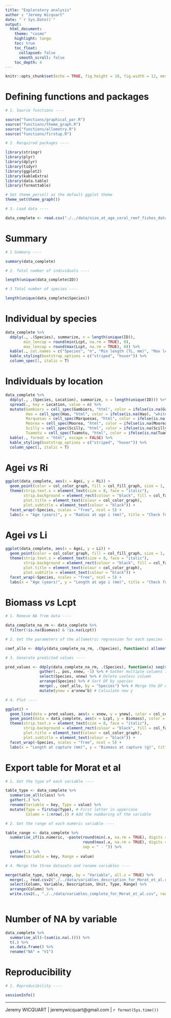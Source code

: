 ```yaml
---
title: "Exploratory analysis"
author : "Jeremy Wicquart"
date: "`r Sys.Date()`"
output: 
  html_document:
    theme: "cosmo"
    highlight: tango
    toc: true
    toc_float:
      collapsed: false
      smooth_scroll: false
    toc_depth: 4
---
```


```r

knitr::opts_chunk$set(echo = TRUE, fig.height = 18, fig.width = 12, message = FALSE, warning = FALSE)

```

# Defining functions and packages

```r

# 1. Source functions ----

source("functions/graphical_par.R")
source("functions/theme_graph.R")
source("functions/allometry.R")
source("functions/firstup.R")

# 2. Recquired packages ----

library(stringr)
library(plyr)
library(dplyr)
library(tidyr)
library(ggplot2)
library(kableExtra)
library(data.table)
library(formattable)

# Set theme_perso() as the default ggplot theme
theme_set(theme_graph())

# 3. Load data ----

data_complete <- read.csv("./../data/size_at_age_coral_reef_fishes_data.csv")

```

# Summary

```r

# 1 Summary ----

summary(data_complete)

# 2. Total number of individuals ----

length(unique(data_complete$ID))

# 3 Total number of species ----

length(unique(data_complete$Species))

```

# Individual by species

```r

data_complete %>%
  ddply(., .(Species), summarize, n = length(unique(ID)),
        min_lencap = round(min(Lcpt, na.rm = TRUE), 0),
        max_lencap = round(max(Lcpt, na.rm = TRUE), 0)) %>% 
  kable(., col.names = c("Species", "n", "Min length (TL, mm)", "Max length (TL, mm)")) %>%
  kable_styling(bootstrap_options = c("striped", "hover")) %>%
  column_spec(1, italic = T)

```

# Individuals by location

```r

data_complete %>%
  ddply(., .(Species, Location), summarize, n = length(unique(ID))) %>% 
  spread(., key = Location, value = n) %>% 
  mutate(Gambiers = cell_spec(Gambiers, "html", color = ifelse(is.na(Gambiers), "white", "#446CB3")),
         Hao = cell_spec(Hao, "html", color = ifelse(is.na(Hao), "white", "#446CB3")),
         Marquesas = cell_spec(Marquesas, "html", color = ifelse(is.na(Marquesas), "white", "#446CB3")),
         Moorea = cell_spec(Moorea, "html", color = ifelse(is.na(Moorea), "white", "#446CB3")),
         Scilly = cell_spec(Scilly, "html", color = ifelse(is.na(Scilly), "white", "#446CB3")),
         Tuamotu = cell_spec(Tuamotu, "html", color = ifelse(is.na(Tuamotu), "white", "#446CB3"))) %>% 
  kable(., format = "html", escape = FALSE) %>%
  kable_styling(bootstrap_options = c("striped", "hover")) %>%
  column_spec(1, italic = T)

```

# Agei *vs* Ri

```r

ggplot(data_complete, aes(x = Agei, y = Ri)) +
  geom_point(color = col_color_graph, fill = col_fill_graph, size = 1, shape = 21)+
  theme(strip.text.x = element_text(size = 8, face = "italic"),
        strip.background = element_rect(colour = "black", fill = col_facet, size = 1),
        plot.title = element_text(colour = col_color_graph),
        plot.subtitle = element_text(colour = "black")) +
  facet_wrap(~Species, scales = "free", ncol = 5) +
  labs(x = "Age (years)", y = "Radius at age i (mm)", title = "Check for outliers", subtitle = "agei vs radi")

```

# Agei *vs* Li

```r

ggplot(data_complete, aes(x = Agei, y = Li)) +
  geom_point(color = col_color_graph, fill = col_fill_graph, size = 1, shape = 21)+
  theme(strip.text.x = element_text(size = 8, face = "italic"),
        strip.background = element_rect(colour = "black", fill = col_facet, size = 1),
        plot.title = element_text(colour = col_color_graph),
        plot.subtitle = element_text(colour = "black")) +
  facet_wrap(~Species, scales = "free", ncol = 5) +
  labs(x = "Age (years)", y = "Length at age i (mm)", title = "Check for outliers", subtitle = "agei vs li")

```

# Biomass *vs* Lcpt

```r

# 1. Remove NA from data ----

data_complete_na_rm <- data_complete %>% 
  filter(!is.na(Biomass) & !is.na(Lcpt))

# 2. Get the parameters of the allometric regression for each species ----

coef_allo <- ddply(data_complete_na_rm, .(Species), function(x) allometry(data = x, xreg = "Lcpt", yreg = "Biomass", graph = FALSE))

# 3. Generate predicted values ----

pred_values <- ddply(data_complete_na_rm, .(Species), function(x) seq(0, max(x$Lcpt), length.out = 100)) %>% # Create new x
               gather(., pos, xnew, -1) %>% # Gather multiple columns into two columns
               select(Species, xnew) %>% # Delete useless column
               arrange(Species) %>% # Sort DF by species
               merge(., coef_allo, by = "Species") %>% # Merge the DF with parameters of allometric regression
               mutate(ynew = a*xnew^b) # Calculate new y

# 4. Plot ----

ggplot() +
  geom_line(data = pred_values, aes(x = xnew, y = ynew), color = col_color_graph) +
  geom_point(data = data_complete, aes(x = Lcpt, y = Biomass), color = col_color_graph, fill = col_fill_graph, size = 1, shape = 21)+
  theme(strip.text.x = element_text(size = 8, face = "italic"),
        strip.background = element_rect(colour = "black", fill = col_facet, size = 1),
        plot.title = element_text(colour = col_color_graph),
        plot.subtitle = element_text(colour = "black")) +
  facet_wrap(~Species, scales = "free", ncol = 5) +
  labs(x = "Length at capture (mm)", y = "Biomass at capture (g)", title = "Check for outliers", subtitle = "lencap vs biomass")

```

# Export table for Morat et al

```r

# 1. Get the type of each variable ---- 

table_type <- data_complete %>% 
  summarise_all(class) %>% 
  gather(.) %>% 
  rename(Variable = key, Type = value) %>% 
  mutate(Type = firstup(Type), # First letter in uppercase
         Column = 1:nrow(.)) # Add the numbering of the variable

# 2. Get the range of each numeric variable ----

table_range <- data_complete %>% 
  summarise_if(is.numeric, ~paste(round(min(.x, na.rm = TRUE), digits = 3), 
                                  round(max(.x, na.rm = TRUE), digits = 3), 
                                  sep = " - ")) %>% 
  gather(.) %>% 
  rename(Variable = key, Range = value)

# 4. Merge the three datasets and rename variables ----

merge(table_type, table_range, by = "Variable", all.x = TRUE) %>% 
  merge(., read.csv2("./../data/variables_description_for_Morat_et_al.csv"), by = "Variable", all.x = TRUE) %>% 
  select(Column, Variable, Description, Unit, Type, Range) %>% 
  arrange(Column) %>% 
  write.csv2(., "./../data/variables_complete_for_Morat_et_al.csv", row.names = FALSE)
  
```

# Number of NA by variable

```r

data_complete %>%
  summarise_all(~(sum(is.na(.)))) %>% 
  t(.) %>% 
  as.data.frame() %>% 
  rename("NA" = "V1")

```

# Reproducibility

```r

# 1. Reproducibility ----

sessionInfo()

```

---
Jeremy WICQUART | jeremywicquart@gmail.com | `r format(Sys.time())`